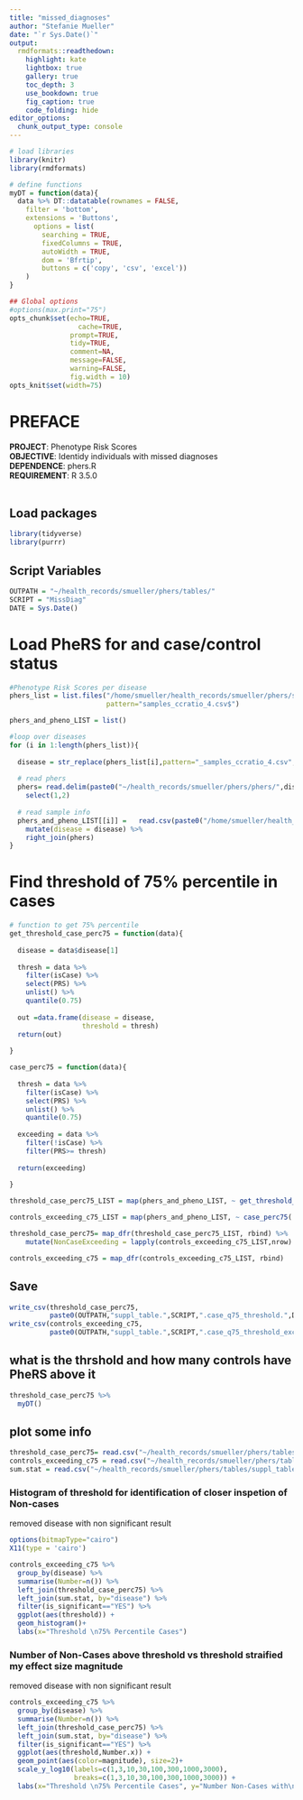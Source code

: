 ```yaml
---
title: "missed_diagnoses"
author: "Stefanie Mueller"
date: "`r Sys.Date()`"
output:
  rmdformats::readthedown:
    highlight: kate
    lightbox: true
    gallery: true
    toc_depth: 3
    use_bookdown: true
    fig_caption: true
    code_folding: hide
editor_options: 
  chunk_output_type: console
---
```



```r
# load libraries
library(knitr)
library(rmdformats)

# define functions
myDT = function(data){
  data %>% DT::datatable(rownames = FALSE,
    filter = 'bottom',
    extensions = 'Buttons',
      options = list(
        searching = TRUE,
        fixedColumns = TRUE,
        autoWidth = TRUE,
        dom = 'Bfrtip',
        buttons = c('copy', 'csv', 'excel'))
    )
}

## Global options
#options(max.print="75")
opts_chunk$set(echo=TRUE,
	             cache=TRUE,
               prompt=TRUE,
               tidy=TRUE,
               comment=NA,
               message=FALSE,
               warning=FALSE,
               fig.width = 10)
opts_knit$set(width=75)
```

# PREFACE
**PROJECT**:  Phenotype Risk Scores  
**OBJECTIVE**:  Identidy individuals with missed diagnoses   
**DEPENDENCE**:  phers.R    
**REQUIREMENT**:  R 3.5.0   
<br>

## Load packages
```r
library(tidyverse)
library(purrr)
```

## Script Variables
```r
OUTPATH = "~/health_records/smueller/phers/tables/"
SCRIPT = "MissDiag"
DATE = Sys.Date()
```

# Load PheRS for and case/control status
```r
#Phenotype Risk Scores per disease
phers_list = list.files("/home/smueller/health_records/smueller/phers/samples",
                        pattern="samples_ccratio_4.csv$")

phers_and_pheno_LIST = list()

#loop over diseases
for (i in 1:length(phers_list)){
  
  disease = str_replace(phers_list[i],pattern="_samples_ccratio_4.csv", replacement = "" ) 
  
  # read phers
  phers= read.delim(paste0("~/health_records/smueller/phers/phers/",disease,".phers.txt")) %>% 
    select(1,2)
  
  # read sample info
  phers_and_pheno_LIST[[i]] =   read.csv(paste0("/home/smueller/health_records/smueller/phers/samples/",(phers_list[i]))) %>% 
    mutate(disease = disease) %>% 
    right_join(phers) 
}

```

# Find threshold of 75% percentile in cases
```r
# function to get 75% percentile
get_threshold_case_perc75 = function(data){
  
  disease = data$disease[1]
  
  thresh = data %>% 
    filter(isCase) %>% 
    select(PRS) %>% 
    unlist() %>% 
    quantile(0.75)
  
  out =data.frame(disease = disease,
                  threshold = thresh)
  return(out)
  
}

case_perc75 = function(data){
  
  thresh = data %>% 
    filter(isCase) %>% 
    select(PRS) %>% 
    unlist() %>% 
    quantile(0.75)
  
  exceeding = data %>%
    filter(!isCase) %>% 
    filter(PRS>= thresh) 
  
  return(exceeding)
  
}

threshold_case_perc75_LIST = map(phers_and_pheno_LIST, ~ get_threshold_case_perc75(.x))

controls_exceeding_c75_LIST = map(phers_and_pheno_LIST, ~ case_perc75(.x))

threshold_case_perc75= map_dfr(threshold_case_perc75_LIST, rbind) %>% 
    mutate(NonCaseExceeding = lapply(controls_exceeding_c75_LIST,nrow) %>% unlist()) 

controls_exceeding_c75 = map_dfr(controls_exceeding_c75_LIST, rbind)

```

## Save
```r
write_csv(threshold_case_perc75, 
          paste0(OUTPATH,"suppl_table.",SCRIPT,".case_q75_threshold.",DATE,".csv"))
write_csv(controls_exceeding_c75, 
          paste0(OUTPATH,"suppl_table.",SCRIPT,".case_q75_threshold_exceeding_samples.",DATE,".csv"))
```

## what is the thrshold and how many controls have PheRS above it
```r
threshold_case_perc75 %>% 
  myDT()
```

## plot some info
```r
threshold_case_perc75= read.csv("~/health_records/smueller/phers/tables/suppl_table.MissDiag.case_q75_threshold.2020-10-22.csv")
controls_exceeding_c75 = read.csv("~/health_records/smueller/phers/tables/suppl_table.MissDiag.case_q75_threshold_exceeding_samples.2020-10-22.csv")
sum.stat = read.csv("~/health_records/smueller/phers/tables/suppl_table.DisOver.summary_all_stats.2020-10-26.csv")

```

### Histogram of threshold for identification of closer inspetion of Non-cases
 
removed disease with non significant result
```r
options(bitmapType="cairo")
X11(type = 'cairo')

controls_exceeding_c75 %>% 
  group_by(disease) %>% 
  summarise(Number=n()) %>% 
  left_join(threshold_case_perc75) %>% 
  left_join(sum.stat, by="disease") %>% 
  filter(is_significant=="YES") %>% 
  ggplot(aes(threshold)) +
  geom_histogram()+
  labs(x="Threshold \n75% Percentile Cases")
```


### Number of Non-Cases above threshold vs threshold straified my effect size magnitude

removed disease with non significant result
```r
controls_exceeding_c75 %>% 
  group_by(disease) %>% 
  summarise(Number=n()) %>% 
  left_join(threshold_case_perc75) %>% 
  left_join(sum.stat, by="disease") %>% 
  filter(is_significant=="YES") %>% 
  ggplot(aes(threshold,Number.x)) +
  geom_point(aes(color=magnitude), size=2)+
  scale_y_log10(labels=c(1,3,10,30,100,300,1000,3000),
                breaks=c(1,3,10,30,100,300,1000,3000)) +
  labs(x="Threshold \n75% Percentile Cases", y="Number Non-Cases with\n PheRS above threshold\n (log Scale)")
```

